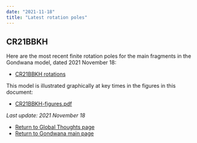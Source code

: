 ```yaml
---
date: "2021-11-18"
title: "Latest rotation poles"
---
```


## CR21BBKH

Here are the most recent finite rotation poles for the main fragments in the Gondwana model, dated 2021 November 18:

* [CR21BBKH rotations](http://www.reeves.nl/upload/CR21BBKH.pdf)

This model is illustrated graphically at key times in the figures in this document:
* [CR21BBKH-figures.pdf](http://www.reeves.nl/upload/CR21BBKH-figures.pdf)

*Last update: 2021 November 18*

* [Return to Global Thoughts page](../other-material)
* [Return to Gondwana main page](../../gondwana)
